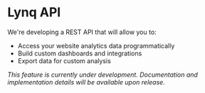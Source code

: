 # Lynq API

We're developing a REST API that will allow you to:

- Access your website analytics data programmatically
- Build custom dashboards and integrations
- Export data for custom analysis

_This feature is currently under development. Documentation and implementation details will be available upon release._
